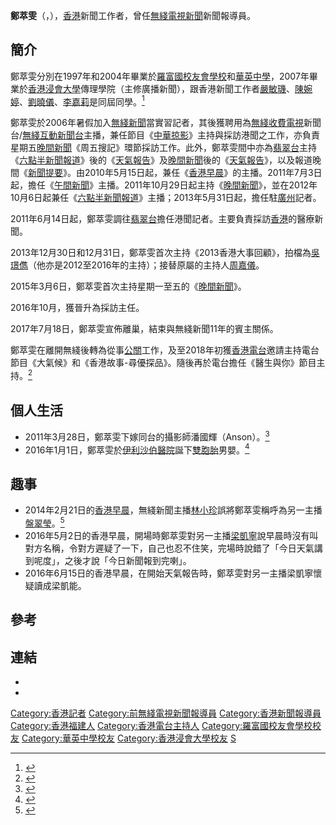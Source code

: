 {{Distinguish|鄧萃雯}}
{{主播資訊
| 主播頭銜     = 前無綫新聞採訪主任/主播
| 主播姓名     = 鄭萃雯
| 主播英文名字 = Karen Cheng
| 暱稱         = 雯雯
| 羅馬拼音     = Cheng Sui Man
| 主播照片檔案 = 
| 主播照片尺寸 = 
| 主播照片圖說 = 
| 主播出生年分 = 
| 主播出生日期 = {{birth_date_and_age|1985|8|4}} 
| 出生地      = {{HKG-1959}}
| 主播逝世年分 = 
| 主播逝世日期 = 
| 逝世地       = 
| 國籍         = {{CHN-HKG}}
| 最高學歷     = [[香港浸會大學|香港浸會大學]][[傳理學院|傳理學院]]廣播新聞學士
| 婚姻狀況     = 已婚
| 配偶         = {{marriage|[[潘國輝|潘國輝]]|2011年3月28日}}
| 子女         = 兩子（[[雙胞胎|雙胞胎]]）
| 宗教信仰     = 
| 官方網站     = 
| 備註         = 
}}

'''鄭萃雯'''（{{lang-en|Karen Cheng Sui Man}}，{{bd|1985年|8月4日}}），[[香港|香港]]新聞工作者，曾任[[香港無綫電視|無綫電視]][[無線新聞|新聞]]新聞報導員。

== 簡介 ==
鄭萃雯分別在1997年和2004年畢業於[[羅富國校友會學校|羅富國校友會學校]]和[[華英中學|華英中學]]，2007年畢業於[[香港浸會大學|香港浸會大學]]傳理學院（主修廣播新聞），跟香港新聞工作者[[嚴敏璣|嚴敏璣]]、[[陳婉婷|陳婉婷]]、[[劉曉儀|劉曉儀]]、[[李嘉莉|李嘉莉]]是同屆同學。<ref>{{cite web|language=zh-hk|publisher=香港浸會大學學生會|title=網上畢業同學錄 2007 - 傳理學社會科學學士(榮譽)﹣廣播新聞主修|url=http://www.busu.org/gbbu/2007/gb4.htm#6|author=|date=|accessdate=|deadurl=yes|archiveurl=https://web.archive.org/web/20090823010614/http://www.busu.org/gbbu/2007/gb4.htm#6|archivedate=2009-08-23}}</ref>

鄭萃雯於2006年暑假加入[[無綫新聞|無綫新聞]]當實習記者，其後獲聘用為[[無綫收費電視|無綫收費電視]]新聞台/[[無綫互動新聞台|無綫互動新聞台]]主播，兼任節目《[[中華掠影|中華掠影]]》主持與採訪港聞之工作，亦負責星期五[[無綫電視晚間新聞|晚間新聞]]《周五搜記》環節採訪工作。此外，鄭萃雯間中亦為[[翡翠台|翡翠台]]主持《[[六點半新聞報道|六點半新聞報道]]》後的《[[無綫電視天氣報告|天氣報告]]》及[[無綫電視晚間新聞|晚間新聞]]後的《[[無綫電視天氣報告|天氣報告]]》，以及報道晚間《[[無綫電視新聞提要|新聞提要]]》。由2010年5月15日起，兼任《[[香港早晨|香港早晨]]》的主播。2011年7月3日起，擔任《[[無綫電視午間新聞|午間新聞]]》主播。2011年10月29日起主持《[[無綫電視晚間新聞|晚間新聞]]》，並在2012年10月6日起兼任《[[六點半新聞報道|六點半新聞報道]]》主播；2013年5月31日起，擔任駐[[廣州|廣州]]記者。

2011年6月14日起，鄭萃雯調往[[翡翠台|翡翠台]]擔任港聞記者。主要負責採訪[[香港|香港]]的醫療新聞。

2013年12月30日和12月31日，鄭萃雯首次主持《2013香港大事回顧》，拍檔為[[吳璟儁|吳璟儁]]（他亦是2012至2016年的主持）；接替原屬的主持人[[周嘉儀|周嘉儀]]。

2015年3月6日，鄭萃雯首次主持星期一至五的《[[無綫電視晚間新聞|晚間新聞]]》。

2016年10月，獲晉升為採訪主任。

2017年7月18日，鄭萃雯宣佈離巢，結束與無綫新聞11年的賓主關係。

鄭萃雯在離開無綫後轉為從事[[公關|公關]]工作，及至2018年初獲[[香港電台|香港電台]]邀請主持電台節目《大氣候》和《香港故事-尋優探品》。隨後再於電台擔任《醫生與你》節目主持。<ref>{{cite news|title=頂「嘉倩BB」主持港台節目 鄭萃雯再過主播癮|url=http://hd.stheadline.com/news/daily/ent/653783/|work=頭條日報|date=2018-03-16|accessdate=2018-04-21|archive-date=2018-04-21|archive-url=https://web.archive.org/web/20180421233003/http://hd.stheadline.com/news/daily/ent/653783/|dead-url=no}}</ref>

== 個人生活 ==
*2011年3月28日，鄭萃雯下嫁同台的攝影師潘國輝（Anson）。<ref>{{cite news|url=http://eastweek.my-magazine.me/main/11890|title=賀「毒男女神」結婚 女主播鬥晒事業線|publisher=東周網|date=2011-04-05|accessdate=2018-01-03|archive-date=2018-01-04|archive-url=https://web.archive.org/web/20180104015209/http://eastweek.my-magazine.me/main/11890|dead-url=no}}</ref>
*2016年1月1日，鄭萃雯於[[伊利沙伯醫院|伊利沙伯醫院]]誕下[[雙胞胎|雙胞胎]]男嬰。<ref>{{cite news|url=http://toronto.singtao.ca/588372/2016-01-02/post-kelly-online無線主播鄭萃雯元旦誕孖b|title=Kelly Online:無線主播鄭萃雯元旦誕孖B|newspaper=[[星島日報|星島日報]]（[[加拿大|加拿大]][[多倫多|多倫多]]中文新聞網）|date=2016-01-02}}{{Dead link|date=2019年11月 |bot=InternetArchiveBot |fix-attempted=yes }}</ref>

== 趣事 ==
*2014年2月21日的[[香港早晨|香港早晨]]，無綫新聞主播[[林小珍|林小珍]]誤將鄭萃雯稱呼為另一主播[[盤翠瑩|盤翠瑩]]。<ref>{{cite web |url=http://hk.ulifestyle.com.hk/topic/detail.html?id=ABFGD1ozBw1ZFQNo |title=點止得中東呼吸中吸呼吸綜合症？10件每次看都忍不住笑的新聞蝦碌史 |publisher=[[HK.ULifestyle.com.hk|HK.ULifestyle.com.hk]] |accessdate=2015-06-24 |archive-date=2015-06-24 |archive-url=https://web.archive.org/web/20150624144555/http://hk.ulifestyle.com.hk/topic/detail.html?id=ABFGD1ozBw1ZFQNo |dead-url=yes }}</ref>
*2016年5月2日的香港早晨，開場時鄭萃雯對另一主播[[梁凱寧|梁凱寧]]說早晨時沒有叫對方名稱，令對方遲疑了一下，自己也忍不住笑，完場時說錯了「今日天氣講到呢度」，之後才說「今日新聞報到完喇」。
*2016年6月15日的香港早晨，在開始天氣報告時，鄭萃雯對另一主播梁凱寧懷疑讀成梁凱能。

== 參考 ==
<references />

== 連結 ==
*{{Sinaweibo|2742080561}}
*{{Youtube|6Ro-lz5LpLs|2011年6月10日-鄭萃雯 天氣報告}}

{{DEFAULTSORT:CHENG鄭萃雯}}
[[Category:香港記者|Category:香港記者]]
[[Category:前無綫電視新聞報導員|Category:前無綫電視新聞報導員]]
[[Category:香港新聞報導員|Category:香港新聞報導員]]
[[Category:香港福建人|Category:香港福建人]]
[[Category:香港電台主持人|Category:香港電台主持人]]
[[Category:羅富國校友會學校校友|Category:羅富國校友會學校校友]]
[[Category:華英中學校友|Category:華英中學校友]]
[[Category:香港浸會大學校友|Category:香港浸會大學校友]]
[[Category:鄭姓|S]]